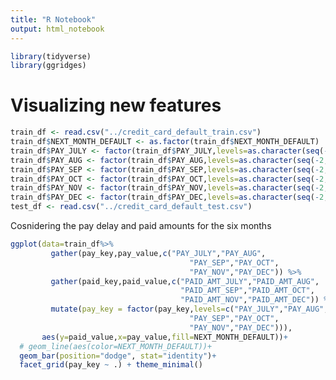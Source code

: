 ```yaml
---
title: "R Notebook"
output: html_notebook
---
```

```r
library(tidyverse)
library(ggridges)
```
# Visualizing new features

```r
train_df <- read.csv("../credit_card_default_train.csv")
train_df$NEXT_MONTH_DEFAULT <- as.factor(train_df$NEXT_MONTH_DEFAULT)
train_df$PAY_JULY <- factor(train_df$PAY_JULY,levels=as.character(seq(-2,9)))
train_df$PAY_AUG <- factor(train_df$PAY_AUG,levels=as.character(seq(-2,9)))
train_df$PAY_SEP <- factor(train_df$PAY_SEP,levels=as.character(seq(-2,9)))
train_df$PAY_OCT <- factor(train_df$PAY_OCT,levels=as.character(seq(-2,9)))
train_df$PAY_NOV <- factor(train_df$PAY_NOV,levels=as.character(seq(-2,9)))
train_df$PAY_DEC <- factor(train_df$PAY_DEC,levels=as.character(seq(-2,9)))
test_df <- read.csv("../credit_card_default_test.csv")
```

Cosnidering the pay delay and paid amounts for the six months

```r
ggplot(data=train_df%>%
         gather(pay_key,pay_value,c("PAY_JULY","PAY_AUG",
                                        "PAY_SEP","PAY_OCT",
                                        "PAY_NOV","PAY_DEC")) %>%
         gather(paid_key,paid_value,c("PAID_AMT_JULY","PAID_AMT_AUG",
                                      "PAID_AMT_SEP","PAID_AMT_OCT",
                                      "PAID_AMT_NOV","PAID_AMT_DEC")) %>%
         mutate(pay_key = factor(pay_key,levels=c("PAY_JULY","PAY_AUG",
                                        "PAY_SEP","PAY_OCT",
                                        "PAY_NOV","PAY_DEC"))),
       aes(y=paid_value,x=pay_value,fill=NEXT_MONTH_DEFAULT))+
  # geom_line(aes(color=NEXT_MONTH_DEFAULT))+
  geom_bar(position="dodge", stat="identity")+
  facet_grid(pay_key ~ .) + theme_minimal()
```